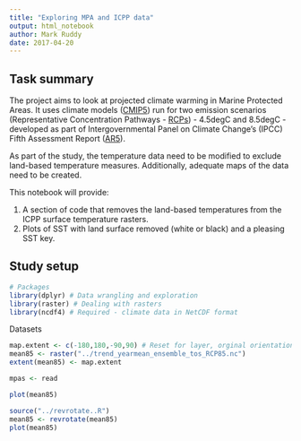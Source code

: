 ```yaml
---
title: "Exploring MPA and ICPP data"
output: html_notebook
author: Mark Ruddy 
date: 2017-04-20
---
```



## Task summary

The project aims to look at projected climate warming in Marine Protected Areas. It uses climate models ([CMIP5](http://cmip-pcmdi.llnl.gov/cmip5/)) run for two emission scenarios (Representative Concentration Pathways - [RCPs](https://www.skepticalscience.com/rcp.php?t=1)) - 4.5degC and 8.5degC - developed as part of Intergovernmental Panel on Climate Change's (IPCC) Fifth Assessment Report ([AR5](http://www.ipcc-data.org/sim/gcm_monthly/AR5/)).

As part of the study, the temperature data need to be modified to exclude land-based temperature measures. Additionally, adequate maps of the data need to be created.

This notebook will provide:

1. A section of code that removes the land-based temperatures from the ICPP surface temperature rasters.
2. Plots of SST with land surface removed (white or black) and a pleasing SST key.

## Study setup

```r
# Packages
library(dplyr) # Data wrangling and exploration
library(raster) # Dealing with rasters
library(ncdf4) # Required - climate data in NetCDF format
```

Datasets

```r
map.extent <- c(-180,180,-90,90) # Reset for layer, orginal orientation was 0-360 longitude
mean85 <- raster("../trend_yearmean_ensemble_tos_RCP85.nc")
extent(mean85) <- map.extent

mpas <- read

plot(mean85)
```


```r
source("../revrotate..R")
mean85 <- revrotate(mean85)
plot(mean85)

```















